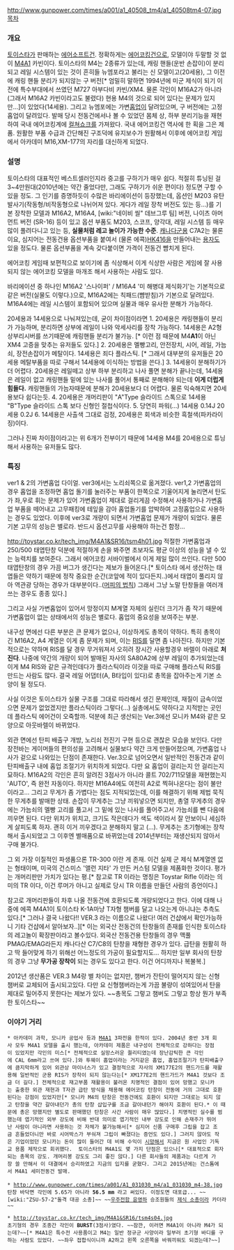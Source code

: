 http://www.gunpower.com/times/a001/a1_40508_tm4/a1_40508tm4-07.jpg
[[목차]]

=== 개요 ===
[[토이스타]]가 판매하는 [[에어소프트건]]. 정확하게는 [[에어코킹건]]으로, 모델이야 두말할 것 없이 [[M4A1]] 카빈이다. 토이스타의 M4는 2종류가 있는데, 캐링 핸들(운반 손잡이)이 분리되고 레일 시스템이 있는 것이 흔히들 뉴엠포라고 불리는 신 모델이고(20세용), 그 이전에 캐링 핸들 분리가 되지않는 구 버전[* 엄밀히 말하면 1994년에 미군 제식이 되기 이전에 특수부대에서 쓰였던 M727 아부다비 카빈/XM4. 물론 각인이 M16A2가 아니라(그래서 M16A2 카빈이라고도 불렸다) 현용 M4의 것으로 되어 있다는 문제가 있지만...]이 있었다(14세용). 그리고 뉴엠포에는 가변[[홉업]]이 달려있으며, 구 버전에는 고정홉업이 달려있다. 발매 당시 전동건에서나 볼 수 있었던 몸체 상, 하부 분리기능을 재현하여 국내 에어코킹계에 [[컬쳐쇼크]]를 가져왔다. 국내 에어코킹건 역사에 한 획을 그은 제품. 원활한 부품 수급과 간단해진 구조덕에 유지보수가 원활해서 이후에 에어코킹 게임에서 아카데미 M16,XM-177의 자리를 대신하게 되었다. 

=== 설명 ===
토이스타의 대표적인 베스트셀러인지라 중고를 구하기가 매우 쉽다. 적절히 튜닝된 걸 3~4만원대(2010년에는 약간 줄었다만, 그래도 구하기가 쉬운 편이다) 정도면 구할 수 있을 정도. 그 인기를 증명하듯이 수많은 바리에이션이 등장했는데, 옵션인 M203 유탄발사기(작동형/비작동형으로 나뉘어져 있다. 게다가 레일 장착 버전도 있는 등...)를 기본 장착한 모델과 M16A2, M16A4, [wiki:"네이비 씰" 데브그루 팀] 버전, 나이츠 아머먼트 버전 (SR-16) 등이 있고 옵션 부품도 M203, 스코프, 양각대, 레일 시스템 등 매우 많이 풀려다니고 있는 등, '''실물처럼 레고 놀이가 가능한 수준'''. [[캐나다]]군용 C7A2는 물론이요, 심지어는 전동건용 옵션부품을 붙여서 (물론 에콕)[[HK416]]을 만들어내는 [[용자]]도 있을 정도다. 물론 옵션부품을 계속 갖다붙이면 가격이 전동건 뺨치게 된다.

에어코킹 게임때 보편적으로 보이기에 좀 식상해서 이게 식상한 사람은 게임에 잘 사용되지 않는 에어코킹 모델을 마개조 해서 사용하는 사람도 있다.

바리에이션 중 하나인 M16A2 '스나이퍼' / M16A4 '미 해병대 제식화기'는 기본적으로 같은 버전(실물도 이렇다.)으로, M16A2에는 칙패드(뺨받침)가 기본으로 달려있다. M16A4에는 레일 시스템이 포함되어 있으며 실물과 매우 유사한 분해가 가능하다.

20세용과 14세용으로 나눠져있는데, 굳이 차이점이라면
1. 20세용은 캐링핸들이 분리가 가능하며, 분리하면 상부에 레일이 나와 악세사리를 장착 가능하다. 14세용은 A2형 상부리시버를 쓰기때문에 캐링핸들 분리가 불가능. [* 이런 점 때문에 M4'''A1'''이 아닌 XM4 고증을 맞추는 유저들도 있다.]
2. 20세용은 멜빵고리, 안전장치, 시어, 레일, 가늠쇠, 장전손잡이가 메탈이다. 14세용은 죄다 플라스틱. [* 그래서 대부분의 유저들은 20세용 메탈부품을 따로 구해서 14세용에 이식하는 방법을 쓴다.]
3. 14세용이 분해하기가 더 어렵다. 20세용은 레일떼고 상부 하부 분리하고 나사 풀면 분해가 끝나는데, 14세용은 레일이 없고 캐링핸들 밑에 있는 나사를 풀어서 통째로 분해해야 되는데 '''이게 더럽게 힘들다.''' 캐링핸들의 가늠자때문에 분해가 20세용보다 더 어렵다. 물론 익숙해지면 20세용보다 쉽다는듯.
4. 20세용은 개머리판이 "A"Type 슬라이드 스톡으로 14세용 "B"Type 슬라이드 스톡 보다 신형인 절첩식이다.
5. 당연히 파워(...) 14세용 0.14J 20세용 0.2J
6. 14세용은 사출색 그대로 검정, 20세용은 회색과 비슷한 흑철색(파카라이징)이다. 

그러나 진짜 차이점이라고는 위 6개가 전부이기 때문에 14세용 M4를 20세용으로 튜닝해서 사용하는 유저들도 많다.
=== 특징 ===
ver1 & 2의 가변홉업 다이얼. ver3에서는 노리쇠쪽으로 옮겨졌다. ver1,2 가변홉업의 경우 홉업을 조정하면 홉업 돌기를  눌러주는 부품이 한쪽으로 기울어지게 눌리면서 탄도가 좌,우로 휘는 문제가 있어 가변홉업이 제대로 걸리게끔 수정해서 사용하거나 가변홉업 부품을 떼어내고 고무패킹에 테잎을 감아 홉업돌기를 압박하여 고정홉업으로 사용하는 경우도 있었다. 이후에 ver3로 개량이 되면서 가변홉업 문제가 개량이 되었다. 물론 기본 고무의 성능은 별로라. 반드시 옵션고무를 사용해야 하는건 함정...

http://toystar.co.kr/tech_img/M4A1&SR16/tsm4h01.jpg
적절한 가변홉업과 250/500 태엽탄창 덕분에 적절하게 손을 봐주면 초보자도 평균 이상의 성능을 낼 수 있는 능력치를 보여준다. 그래서 에어코킹 서바이벌에서 이게 제일 많이 쓰인다. 다만 500 태엽탄창의 경우 가끔 버그가 생긴다는 제보가 들어온다.[* 토이스타 에서 생산하는 태엽들은 약하기 때문에 정작 중요한 순간(코앞에 적이 있다든지..)에서 태엽이 풀리지 않아 역관광 당하는 경우가 대부분이다..([[머피의 법칙]]) 그래서 그냥 노말 탄창들을 여러개 쓰는 경우도 종종 있다.]

그리고 사실 가변홉업이 있어서 망정이지 M계열 자체의 실린더 크기가 좀 작기 때문에 가변홉업이 없는 상태에서의 성능은 별로다. 홉업의 중요성을 보여주는 부분.

내구성 면에선 다른 부분은 큰 문제가 없으나, 이상하게도 총목이 약하다. 특히 총목이 긴 M16A2, A4 계열은 이게 좀 문제가 되며, 이는 [[RIS]]를 달면 좀 나아진다. 하지만 기본적으로는 약하며 RIS를 달 경우 무거워져서 오히려 장시간 사용할경우 바렐이 아래로 '''처진다'''. 나중에 약간의 개량이 되어 발매된 자사의 SA80A2에 상부 레일이 추가되었는데 이게 M4 RIS와 같은 규격인데다가 플라스틱이라 이것을 따로 구매해 플라스틱 RIS를 만드는 사람도 많다. 결국 레일 어댑터(A, B타입이 있다)로 총목을 잡아주는게 기본 소양이 될 정도다.

사실 이것은 토이스타가 실물 구조를 그대로 따라해서 생긴 문제인데, 재질이 금속이었으면 문제가 없었겠지만 플라스틱이라 그렇다(...) 실총에서도 약하다고 지적받는 곳인데 플라스틱 에어건이 오죽할까. 덕분에 최근 생산되는 Ver.3에선 모니카 M4와 같은 모양으로 아웃바렐이 바뀌었다.

외관 면에선 탄피 배출구 개방, 노리쇠 전진기 구현 등으로 괜찮은 모습을 보인다. 다만 장전바는 게이머들의 편의성을 고려해서 실물보다 약간 크게 만들어졌으며, 가변홉업 나사가 겉으로 나와있는 단점이 존재한다. Ver.3으로 넘어오면서 일반적인 전동건과 같이 탄피배출구 내에 홉업 조절기가 위치하게 되었다. 다만 요 홉업이 걸리는지 안 걸리는지 묘하다. 
M16A2의 각인은 흔히 알려진 3점사가 아니라 콜트 702/711모델을 재현했는지 'AUTO', 즉 완전 자동이다. 하지만 M16A4에도  여전히 A2로 찍혀나온다는 점이 불만이라고... 그리고 무게가 좀 가볍다는 점도 지적되었는데, 이를 해결하기 위해 제법 묵직한 무게추를 발매한 상태. 손잡이 무게추는 그냥 끼워넣으면 되지만, 총열 무게추의 경우에는 가늠쇠의 멜빵 고리를 풀고서 그 밑에 있는 나사를 풀어주고서 가늠쇠를 뺀 다음에 끼우면 된다. 다만 위치가 위치고, 크기도 작은데다가 색도 색이라서 잘 안보이니 세심하게 살피도록 하자. 괜히 이거 끼우겠다고 분해하지 말고 (...). 무게추는 초기형에는 장착해서 출시되었고 그 이후엔 별매품으로 바뀌었는데 2014년부터는 재생산되지 않아서 구매 불가다.

그 외 가장 이질적인 파생품으론 TR-300 이란 게 존재. 이건 실제 군 제식 M계열엔 없는 형태이며, 미국의 건스미스 '앨런 지타' 가 만든 커스텀 모델을 제품화한 것이다. 평가는 개머리판만 가치가 있다는 평.[* 참고로 TR 이라는 명칭은 Toystar Rifle 이라는 의미의 TR 이다, 이건 루머가 아니고 실제로 당시 TR 이름을 만들던 사람의 증언이다.]

참고로 개머리판들이 차후 나올 전동건에 호환되도록 개량되었다고 한다. 이에 대해 나중에 에콕 M4A1이 토이스타 K-1A마냥 T자형 챔버를 달고 나오는게 아니냐는 추측도 있다.[* 그러나 결국 나왔다!! VER.3 라는 이름으로 나왔다! 여러 건샵에서 확인가능하니 기타 건샵에서 알아보자..][* 이는 외국산 전동건의 탄창들의 존재를 인식한 토이스타의 레고놀이 확장판이라고 볼수있다. 외국산 전동건용 탄창들의 경우 맥풀 PMAG/EMAG라든지 캐나다산 C7/C8의 탄창을 재형한 경우가 있다. 급탄을 원활히 하고 딱 들어맞게 하기 위해선 어느정도의 가공이 필요할지도... 하지만 일부 회사의 탄창의 경우 그냥 '''무가공 장착이''' 되는 경우도 있다고 한다. 이건 어디까지나 복불복.]

2012년 생산품은 VER.3 M4랑 별 차이는 없지만, 챔버가 잔탄이 떨어지지 않는 신형 챔버로 교체되어 출시되고있다. 다만 요 신형챔버라는게 가끔 불량이 섞여있어서 탄을 제대로 밀어주지 못한다는 제보가 있다. ~~총목도 그렇고 챔버도 그렇고 항상 뭔가 부족한 토이스타~~

=== 이야기 거리 ===
 * 아카데미 과학, 모니카 공업사 등과 [[M4A1]] 3파전을 한적이 있다. 2004년 중반 3개 회사 모두 M4A1 모델을 출시 했는데, 아카데미 제품은 내구성이 전체적으로 강하다는 장점이 있었지만 각인의 미스[* 전체적으로 실망스러운 퀄리티였는데 장난감틱한 큰 각인에 CAL 6mm라고 쓰여 있다.]와 투웨이 홉업이라는 거지같은 홉업, 홉업조절기가 탄피배출구에 큼지막하게 있어 외관상 마이너스가 있고 결정적으로 자사의 XM177E2의 핸드가드를 재활용해 일반적인 군용 RIS가 장착이 되지 않는다는[* XM177E2의 핸드가드가 M4A1 것보다 조금 더 길다.] 전체적으로 재고부품 재활용이 불러온 치명적인 결점이 있어 망했고 모니카는 출중한 외관 재현과 T자관 급탄 방식을 채용해 에어코킹 탄창이 전동에 거의 그대로 호환된다는 강점이 있었지만[* 모니카 M4의 탄창은 전동건에도 호환이 되지만 그대로는 되지 않고 탄창을 약간 갈아내던가 총의 탄창 삽입구를 조금 갈아내던가 해야지 호환이 된다.* 이 때문에 총은 망했지만 별도로 판매했던 탄창은 사간 사람이 매우 많았다.] 치명적인 실수를 범했는데 엽기적인 외부 강도에 비해 반대 의미로 엽기적인 내부 강도로 인해 손재주가 뛰어난 사람이 아니라면 사용하는 것 자체가 불가능해서[* 심지어 신품 구매후 그립을 잡고 조금 흔들었더니만 바로 시어박스가 부숴져 그립이 빠졌다는 증언도 있다.] 그러지 않아도 작은 기업이었던 모니카는 돈이 많이 들어간 데 비해 수익이 [[시망]]해서 지금은 원 사업인 기독교 용품 제작으로 회귀했다.  토이스타의 M4A1도 몇 가지 단점은 있으나[* 대표적으로 회자되는 총목의 강도. 개머리봉 강도도 그리 좋진 않다.] 다른 회사들의 제품과는 다르게 가장 쓸 만해서 이 대결에서 승리하였고 지금의 입지를 굳혔다. 그리고 2015년에는 건스톰에서 M4A1 세미전동건 발매.
 
 * http://www.gunpower.com/times/a001/A1_031030_m4/a1_031030_m4-38.jpg
 탄창 바닥면 각인에 5.65가 아니라 '''56.5 mm''' 라고 써있다. 이정도면 대포급... ~~[wiki:"ZSU-57-2"돌격 대공 소총]~~ ~~[[윤영하함|우주전함 윤영하]] 승조원들의 [[제식 소총]]이라 카더라~~

 * http://toystar.co.kr/tech_img/M4A1&SR16/tsm4s04.jpg
 초기형의 경우 조종간 각인이 '''BURST'''(3점사)였다. ~~잠깐, 이러면 M4A1이 아니라 M4가 되는데?~~[* M4A1은 특수전 사용품이고 M4는 일반 정규군 사양이라 일부러 초기형 바디를 구하는 사람도 있었다. ~~좌우 접합식이니까 A2하고 왼쪽 오른쪽을 바꿔끼워도 되겠는데?~~]
